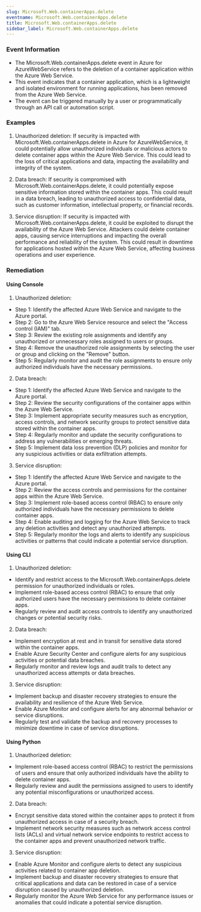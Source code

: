 ```yaml
--- 
slug: Microsoft.Web.containerApps.delete
eventname: Microsoft.Web.containerApps.delete
title: Microsoft.Web.containerApps.delete
sidebar_label: Microsoft.Web.containerApps.delete
---
```

                       
### Event Information

- The Microsoft.Web.containerApps.delete event in Azure for AzureWebService refers to the deletion of a container application within the Azure Web Service.
- This event indicates that a container application, which is a lightweight and isolated environment for running applications, has been removed from the Azure Web Service.
- The event can be triggered manually by a user or programmatically through an API call or automation script.


### Examples

1. Unauthorized deletion: If security is impacted with Microsoft.Web.containerApps.delete in Azure for AzureWebService, it could potentially allow unauthorized individuals or malicious actors to delete container apps within the Azure Web Service. This could lead to the loss of critical applications and data, impacting the availability and integrity of the system.

2. Data breach: If security is compromised with Microsoft.Web.containerApps.delete, it could potentially expose sensitive information stored within the container apps. This could result in a data breach, leading to unauthorized access to confidential data, such as customer information, intellectual property, or financial records.

3. Service disruption: If security is impacted with Microsoft.Web.containerApps.delete, it could be exploited to disrupt the availability of the Azure Web Service. Attackers could delete container apps, causing service interruptions and impacting the overall performance and reliability of the system. This could result in downtime for applications hosted within the Azure Web Service, affecting business operations and user experience.

### Remediation

#### Using Console

1. Unauthorized deletion:
- Step 1: Identify the affected Azure Web Service and navigate to the Azure portal.
- Step 2: Go to the Azure Web Service resource and select the "Access control (IAM)" tab.
- Step 3: Review the existing role assignments and identify any unauthorized or unnecessary roles assigned to users or groups.
- Step 4: Remove the unauthorized role assignments by selecting the user or group and clicking on the "Remove" button.
- Step 5: Regularly monitor and audit the role assignments to ensure only authorized individuals have the necessary permissions.

2. Data breach:
- Step 1: Identify the affected Azure Web Service and navigate to the Azure portal.
- Step 2: Review the security configurations of the container apps within the Azure Web Service.
- Step 3: Implement appropriate security measures such as encryption, access controls, and network security groups to protect sensitive data stored within the container apps.
- Step 4: Regularly monitor and update the security configurations to address any vulnerabilities or emerging threats.
- Step 5: Implement data loss prevention (DLP) policies and monitor for any suspicious activities or data exfiltration attempts.

3. Service disruption:
- Step 1: Identify the affected Azure Web Service and navigate to the Azure portal.
- Step 2: Review the access controls and permissions for the container apps within the Azure Web Service.
- Step 3: Implement role-based access control (RBAC) to ensure only authorized individuals have the necessary permissions to delete container apps.
- Step 4: Enable auditing and logging for the Azure Web Service to track any deletion activities and detect any unauthorized attempts.
- Step 5: Regularly monitor the logs and alerts to identify any suspicious activities or patterns that could indicate a potential service disruption.

#### Using CLI

1. Unauthorized deletion:
- Identify and restrict access to the Microsoft.Web.containerApps.delete permission for unauthorized individuals or roles.
- Implement role-based access control (RBAC) to ensure that only authorized users have the necessary permissions to delete container apps.
- Regularly review and audit access controls to identify any unauthorized changes or potential security risks.

2. Data breach:
- Implement encryption at rest and in transit for sensitive data stored within the container apps.
- Enable Azure Security Center and configure alerts for any suspicious activities or potential data breaches.
- Regularly monitor and review logs and audit trails to detect any unauthorized access attempts or data breaches.

3. Service disruption:
- Implement backup and disaster recovery strategies to ensure the availability and resilience of the Azure Web Service.
- Enable Azure Monitor and configure alerts for any abnormal behavior or service disruptions.
- Regularly test and validate the backup and recovery processes to minimize downtime in case of service disruptions.

#### Using Python

1. Unauthorized deletion:
- Implement role-based access control (RBAC) to restrict the permissions of users and ensure that only authorized individuals have the ability to delete container apps.
- Regularly review and audit the permissions assigned to users to identify any potential misconfigurations or unauthorized access.

2. Data breach:
- Encrypt sensitive data stored within the container apps to protect it from unauthorized access in case of a security breach.
- Implement network security measures such as network access control lists (ACLs) and virtual network service endpoints to restrict access to the container apps and prevent unauthorized network traffic.

3. Service disruption:
- Enable Azure Monitor and configure alerts to detect any suspicious activities related to container app deletion.
- Implement backup and disaster recovery strategies to ensure that critical applications and data can be restored in case of a service disruption caused by unauthorized deletion.
- Regularly monitor the Azure Web Service for any performance issues or anomalies that could indicate a potential service disruption.


 